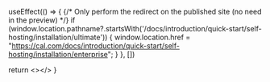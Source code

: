 
  useEffect(() => {
    {/* Only perform the redirect on the published site (no need in the preview) */}
    if (window.location.pathname?.startsWith('/docs/introduction/quick-start/self-hosting/installation/ultimate')) {
      window.location.href = "https://cal.com/docs/introduction/quick-start/self-hosting/installation/enterprise";
    }
  }, [])
  
  return <></>
}

<Redirect />